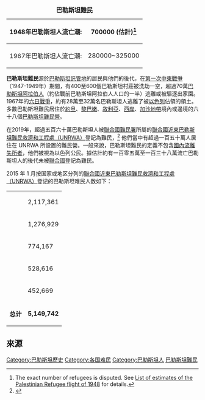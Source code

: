 {| class="infobox bordered" style="width: 25em; text-align: left; font-size: 95%;"
|+ '''巴勒斯坦難民'''
|-
! 1948年巴勒斯坦人流亡潮:
| 700000 (估計){{sfn|Morris|2001|pp=252–258}}<ref name="number">The exact number of refugees is disputed. See [[List_of_estimates_of_the_Palestinian_Refugee_flight_of_1948|List of estimates of the Palestinian Refugee flight of 1948]] for details.</ref>
|-
! 1967年巴勒斯坦人流亡潮:
| 280000~325000{{sfn|Bowker|2003|p=81}}
|}

'''巴勒斯坦難民'''源於[[巴勒斯坦託管地|巴勒斯坦託管地]]的居民與他們的後代，在[[第一次中東戰爭|第一次中東戰爭]]（1947–1949年）期間，有400至600個巴勒斯坦村莊被洗劫一空，超過70萬[[巴勒斯坦阿拉伯人|巴勒斯坦阿拉伯人]]（約佔戰前巴勒斯坦阿拉伯人人口的一半）逃離或被驅逐出家園。1967年的[[六日戰爭|六日戰爭]]，約有28萬至32萬名巴勒斯坦人逃離了被[[以色列|以色列]]佔領的領土。多數巴勒斯坦難民居住於[[約旦|約旦]]、[[黎巴嫩|黎巴嫩]]、[[敘利亞|敘利亞]]、[[西岸|西岸]]、[[加沙地帶|加沙地帶]]境內或邊境的六十八個[[巴勒斯坦難民營|巴勒斯坦難民營]]。

在2019年，超過五百六十萬巴勒斯坦人被[[聯合國難民署|聯合國難民署]]所屬的[[聯合國近東巴勒斯坦難民救濟和工程處|聯合國近東巴勒斯坦難民救濟和工程處（UNRWA）]]登記為難民，<ref>{{harvnb|''UNRWA: FAQ''|ps=: As of 2019, over 5.6 million Palestine refugees were registered as such with the Agency}}</ref> 他們當中有超過一百五十萬人居住在 UNRWA 所設置的難民營。一般來說，巴勒斯坦難民的定義不包含[[國內流離失所者|國內流離失所者]]，他們被視為以色列公民。據估計約有一百零五萬至一百三十八萬流亡巴勒斯坦人的後代未被[[聯合國|聯合國]]登記為難民。

2015 年 1 月按国家或地区分列的[[聯合國近東巴勒斯坦難民救濟和工程處|聯合國近東巴勒斯坦難民救濟和工程處（UNRWA）]]登记的巴勒斯坦难民人数如下：
{|class="wikitable"
|-
|{{flag|Jordan}} || 2,117,361
|-
| {{flag|Gaza Strip}} || 1,276,929
|-
| {{flag|West Bank}} || 774,167
|-
| {{flag|Syria}} || 528,616
|-
| {{flag|Lebanon}} || 452,669
|-
| '''总计''' || '''5,149,742'''
|}

==來源==
{{reflist}}

[[Category:巴勒斯坦歷史|Category:巴勒斯坦歷史]]
[[Category:各国难民|Category:各国难民]]
[[Category:巴勒斯坦人|Category:巴勒斯坦人]]
[[Category:巴勒斯坦難民|]]
